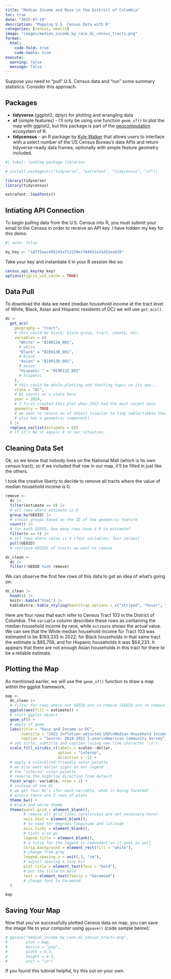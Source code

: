 ```yaml
---
title: "Median Income and Race in the District of Columbia"
toc: true
date: "2025-07-19"
description: "Mapping U.S. Census Data with R"
categories: [census, wealth]
image: "images/median_income_by_race_dc_census_tracts.png"
format: 
  html:
    code-fold: true
    code-tools: true
execute:
  warning: false
  message: false
---
```


Suppose you need to "pull" U.S. Census data and "run" some summary statistics. Consider this approach.

## Packages

-   **tidyverse** (ggplot2, dplyr) for plotting and wrangling data
-   **sf** (simple features) - I'll only be using one function `geom_sf()` to plot the map with ggplot2, but this package is part of the [geocomputation](https://r.geocompx.org/) ecosystem of R.
-   **tidycensus** - an R package by [Kyle Walker](https://walker-data.com/tidycensus/) that allows users to interface with a select number of the US Census Bureau's data APIs and return tidyverse-ready data frames, optionally with simple feature geometry included.

```r
#| label: loading package libraries

# install.packages(c("tidyverse", "extrafont", "tidycensus", "sf"))

library(tidyverse)
library(tidycensus)

extrafont::loadfonts()
```

## Intiating API Connection

To begin pulling data from the U.S. Census into R, you must submit your email to the Census in order to receive an API key. I have hidden my key for this demo.

```r
#| echo: false

my_key <- "187f5aac4952d3a712229e1f84b52a31d52ee628"
```

Take your key and instantiate it in your R session like so:

```r
census_api_key(my_key)
options(tigris_use_cache = TRUE)
```

## Data Pull

To download the data we need (median household income at the tract level of White, Black, Asian and Hispanic residents of DC) we will use `get_acs()`.

```r
dc <- 
  get_acs(
    geography = "tract",
    # this could be block, block group, tract, county, etc.
    variables = c(
      "White" = "B19013A_001",
      # white
      "Black" = "B19013B_001",
      # black
      "Asian" = "B19013D_001",
      # asian
      "Hispanic " = "B19013I_001"
      # hispanic
    ),
    # this could be whole plotting and thotting topic on its own...
    state = "DC",
    # DC counts as a state here
    year = 2024,
    # I first created this plot when 2022 had the most recent data
    geometry = TRUE
    # we want to return an sf object (similar to tidy table/tibble that 
    # also has a geometric component)
  ) |>
  replace_na(list(estimate = 0))
  # if it's NA it equals 0 in our situation
```

## Cleaning Data Set

Ok, so we know that nobody lives on the National Mall (which is its own census tract), so if we included that row in our map, it'll be filled in just like the others.

I took the creative liberty to decide to remove all tracts where the value of median household income is 0.

```r
remove <- 
  dc |> 
  filter(estimate == 0) |> 
  # all rows where estimate is 0
  group_by(GEOID) |> 
  # create groups based on the ID of the geometric feature
  count() |> 
  # for each GEOID, how many rows have a 0 in estimate?
  filter(n == 4) |> 
  # all rows where value is 4 (four variables, four zeroes)
  pull(GEOID) 
  # retrieve GEOIDs of tracts we want to remove

dc_clean <-
  dc |> 
  filter(!GEOID %in% remove)
```

We can observe the first few rows of this data to get an idea of what's going on:

```r
dc_clean |>
  head(4) |>
  knitr::kable("html") |> 
  kableExtra::kable_styling(bootstrap_options = c("striped", "hover", "condensed"))
```

Here are four rows that each refer to Census Tract 103 in the District of Columbia. The `variable` column describes these rows as containing the median household income by race, while `estimate` shows the actual value. We can see that the White median household income for Tract 103 was estimated to be \$193,333 in 2022; for Black households in that same tract the estimate is \$85,758, and for Hispanic households it was \$64,233. It appears that there are not enough Asian households in this tract for there to be a reliable estimate.

## Plotting the Map

As mentioned earlier, we will use the `geom_sf()` function to draw a map within the ggplot framework.

```r
map <- 
  dc_clean |>
  # filter for rows where not GEOID are in remove (GEOID not in remove)
  ggplot(aes(fill = estimate)) + 
  # start ggplot object
  geom_sf() + 
  # apply sf geom
  labs(title = "Race and Income in DC",
       subtitle = "2022 Inflation-adjusted USD\nMedian Household Income",
       caption = "Source: 2018-2022 5-year\nAmerican Community Servey") +
  # set title, subtitle and caption (using new line character "\n")
  scale_fill_viridis_c(labels = scales::dollar,
                       option = "inferno",
                       direction = -1) +
  # apply a colorblind-friendly color palette
  # we also want dollar signs on our legend
  # the "inferno" color palette
  # reverse the high/low direction from default
  facet_wrap(~ variable, nrow = 2) +
  # instead of one DC
  # we get four DC's (for each variable, what is being faceted)
  # ensure there are 2 rows of plots
  theme_bw() + 
  # black and white theme 
  theme(panel.grid = element_blank(),
        # remove all grid lines (graticules are not necessary here)
        axis.text = element_blank(),
        # no need for degrees longitude and latitude
        axis.ticks = element_blank(),
        # ticks also go
        legend.title = element_blank(),
        # a title for the legend is redundant so it goes as well
        strip.background = element_rect(fill = "white"),
        # change from grey
        legend.spacing.y = unit(.3, "cm"),
        # adjust spacing a tiny bit
        plot.title = element_text(face = "bold"),
        # put the title to bold
        text = element_text(family = "Garamond")
        # change font to Garamond
  )

map
```

## Saving Your Map

Now that you've successfully plotted Census data on map, you can save the image file to your computer using `ggsave()` (code sample below):

```r
# ggsave("median_income_by_race_dc_census_tracts.png",
#        plot = map,
#        device = "png",
#        width = 6.3,
#        height = 4.3,
#        unit = "in")
```

If you found this tutorial helpful, try this out on your own.
